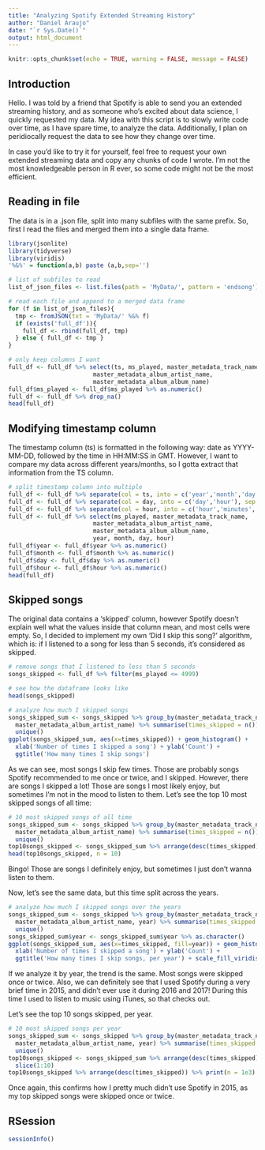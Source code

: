 ---
title: "Analyzing Spotify Extended Streaming History"
author: "Daniel Araujo"
date: "`r Sys.Date()`"
output: html_document
---

```{r setup, include=FALSE}
knitr::opts_chunk$set(echo = TRUE, warning = FALSE, message = FALSE)
```

## Introduction

Hello. I was told by a friend that Spotify is able to send you an extended streaming history, and as someone who's excited about data science, I quickly requested my data. My idea with this script is to slowly write code over time, as I have spare time, to analyze the data. Additionally, I plan on peridiocally request the data to see how they change over time.

In case you'd like to try it for yourself, feel free to request your own extended streaming data and copy any chunks of code I wrote. I'm not the most knowledgeable person in R ever, so some code might not be the most efficient. 

## Reading in file

The data is in a .json file, split into many subfiles with the same prefix. So, first I read the files and merged them into a single data frame.

```{r}
library(jsonlite)
library(tidyverse)
library(viridis)
'%&%' = function(a,b) paste (a,b,sep='')

# list of subfiles to read
list_of_json_files <- list.files(path = 'MyData/', pattern = 'endsong')

# read each file and append to a merged data frame
for (f in list_of_json_files){
  tmp <- fromJSON(txt = 'MyData/' %&% f)
  if (exists('full_df')){
    full_df <- rbind(full_df, tmp)
  } else { full_df <- tmp }
}

# only keep columns I want
full_df <- full_df %>% select(ts, ms_played, master_metadata_track_name, 
                        master_metadata_album_artist_name, 
                        master_metadata_album_album_name)
full_df$ms_played <- full_df$ms_played %>% as.numeric()
full_df <- full_df %>% drop_na()
head(full_df)
```


## Modifying timestamp column

The timestamp column (ts) is formatted in the following way: date as YYYY-MM-DD, followed by the time in HH:MM:SS in GMT. However, I want to compare my data across different years/months, so I gotta extract that information from the TS column. 

```{r}
# split timestamp column into multiple
full_df <- full_df %>% separate(col = ts, into = c('year','month','day'), sep = '-')
full_df <- full_df %>% separate(col = day, into = c('day','hour'), sep = 'T')
full_df <- full_df %>% separate(col = hour, into = c('hour','minutes', 'seconds'), sep = ':')
full_df <- full_df %>% select(ms_played, master_metadata_track_name, 
                        master_metadata_album_artist_name,
                        master_metadata_album_album_name,
                        year, month, day, hour)
full_df$year <- full_df$year %>% as.numeric()
full_df$month <- full_df$month %>% as.numeric()
full_df$day <- full_df$day %>% as.numeric()
full_df$hour <- full_df$hour %>% as.numeric()
head(full_df)
```


## Skipped songs 

The original data contains a 'skipped' column, however Spotify doesn't explain well what the values inside that column mean, and most cells were empty. So, I decided to implement my own 'Did I skip this song?' algorithm, which is: if I listened to a song for less than 5 seconds, it's considered as skipped. 

```{r}
# remove songs that I listened to less than 5 seconds
songs_skipped <- full_df %>% filter(ms_played <= 4999)

# see how the dataframe looks like
head(songs_skipped)

# analyze how much I skipped songs
songs_skipped_sum <- songs_skipped %>% group_by(master_metadata_track_name,
  master_metadata_album_artist_name) %>% summarise(times_skipped = n()) %>% 
  unique()
ggplot(songs_skipped_sum, aes(x=times_skipped)) + geom_histogram() + 
  xlab('Number of times I skipped a song') + ylab('Count') + 
  ggtitle('How many times I skip songs')
```

As we can see, most songs I skip few times. Those are probably songs Spotify recommended to me once or twice, and I skipped. However, there are songs I skipped a lot! Those are songs I most likely enjoy, but sometimes I'm not in the mood to listen to them. Let's see the top 10 most skipped songs of all time:

```{r}
# 10 most skipped songs of all time
songs_skipped_sum <- songs_skipped %>% group_by(master_metadata_track_name,
  master_metadata_album_artist_name) %>% summarise(times_skipped = n()) %>% 
  unique()
top10songs_skipped <- songs_skipped_sum %>% arrange(desc(times_skipped)) 
head(top10songs_skipped, n = 10)
```

Bingo! Those are songs I definitely enjoy, but sometimes I just don't wanna listen to them. 

Now, let's see the same data, but this time split across the years. 

```{r}
# analyze how much I skipped songs over the years
songs_skipped_sum <- songs_skipped %>% group_by(master_metadata_track_name,
  master_metadata_album_artist_name, year) %>% summarise(times_skipped = n()) %>% 
  unique()
songs_skipped_sum$year <- songs_skipped_sum$year %>% as.character()
ggplot(songs_skipped_sum, aes(x=times_skipped, fill=year)) + geom_histogram(position = 'dodge') + 
  xlab('Number of times I skipped a song') + ylab('Count') + 
  ggtitle('How many times I skip songs, per year') + scale_fill_viridis_d()
```

If we analyze it by year, the trend is the same. Most songs were skipped once or twice. Also, we can definitely see that I used Spotify during a very brief time in 2015, and didn't ever use it during 2016 and 2017! During this time I used to listen to music using iTunes, so that checks out. 

Let's see the top 10 songs skipped, per year.

```{r}
# 10 most skipped songs per year
songs_skipped_sum <- songs_skipped %>% group_by(master_metadata_track_name,
  master_metadata_album_artist_name, year) %>% summarise(times_skipped = n()) %>% 
  unique()
top10songs_skipped <- songs_skipped_sum %>% arrange(desc(times_skipped)) %>% group_by(year) %>%
  slice(1:10)
top10songs_skipped %>% arrange(desc(times_skipped)) %>% print(n = 1e3)
```

Once again, this confirms how I pretty much didn't use Spotify in 2015, as my top skipped songs were skipped once or twice.  




## RSession

```{r}
sessionInfo()
```

